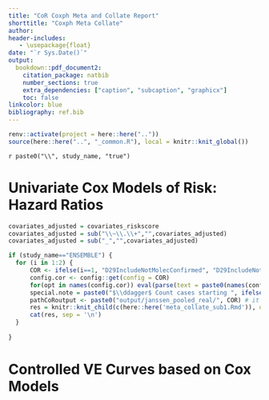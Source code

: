 ```yaml
---
title: "CoR Coxph Meta and Collate Report"
shorttitle: "Coxph Meta Collate"
author:
header-includes:
   - \usepackage{float}
date: "`r Sys.Date()`"
output:
  bookdown::pdf_document2:
    citation_package: natbib
    number_sections: true
    extra_dependencies: ["caption", "subcaption", "graphicx"]
    toc: false
linkcolor: blue
bibliography: ref.bib
---
```


```r
renv::activate(project = here::here(".."))    
source(here::here("..", "_common.R"), local = knitr::knit_global())
```


\counterwithin{table}{section}
\counterwithin{figure}{section}

\clearpage

<!-- these latex variables are used in report_sub -->
\newif\ifCOVE
\newif\ifENSEMBLE
`r paste0("\\", study_name, "true")` 


# Univariate Cox Models of Risk: Hazard Ratios

```r

covariates_adjusted = covariates_riskscore
covariates_adjusted = sub("\\~\\.\\+","",covariates_adjusted)
covariates_adjusted = sub("_","",covariates_adjusted)

if (study_name=="ENSEMBLE") {
  for (i in 1:2) {
      COR <- ifelse(i==1, "D29IncludeNotMolecConfirmed", "D29IncludeNotMolecConfirmedstart1")
      config.cor <- config::get(config = COR)
      for(opt in names(config.cor)) eval(parse(text = paste0(names(config.cor[opt])," <- config.cor[[opt]]")))
      special.note = paste0("$\\ddagger$ Count cases starting ", ifelse(i==1,7,1), " days post Day 29.")
      pathCoRoutput <- paste0("output/janssen_pooled_real/", COR) # it does not matter which TRIAL we use here
      res = knitr::knit_child(c(here::here('meta_collate_sub1.Rmd')), quiet = TRUE)
      cat(res, sep = '\n')
  }
  
}

```


# Controlled VE Curves based on Cox Models
\clearpage

\begin{figure}[H]
  \center
  \includegraphics[width=6in]{output/meta_controlled_ve_curves_bindSpike.pdf}
  \caption{Controlled VE curves. ENSEMBLE count cases starting 1 days post Day 29, COVE count cases starting 7 days post Day 57.}
\end{figure}

\clearpage

\begin{figure}
  \center
  \includegraphics[width=6in]{output/meta_controlled_ve_curves_bindRBD.pdf}
  \caption{Controlled VE curves. ENSEMBLE count cases starting 1 days post Day 29, COVE count cases starting 7 days post Day 57.}
\end{figure}

\clearpage

\begin{figure}
  \center
  \includegraphics[width=6in]{output/meta_controlled_ve_curves_pseudoneutid50.pdf}
  \caption{Controlled VE curves. ENSEMBLE count cases starting 1 days post Day 29, COVE count cases starting 7 days post Day 57.}
\end{figure}





